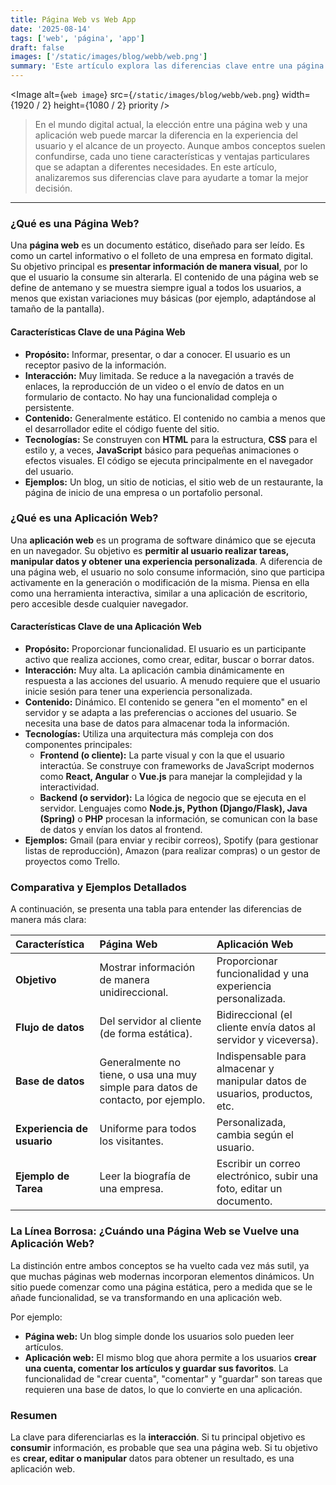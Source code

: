 ```yaml
---
title: Página Web vs Web App
date: '2025-08-14'
tags: ['web', 'página', 'app']
draft: false
images: ['/static/images/blog/webb/web.png']
summary: 'Este artículo explora las diferencias clave entre una página web y una aplicación web, destacando sus características, usos y ventajas para ayudar a elegir la mejor opción según las necesidades del proyecto.'
---
```


<Image
  alt={`web image`}
  src={`/static/images/blog/webb/web.png`}
  width={1920 / 2}
  height={1080 / 2}
  priority
/>

>En el mundo digital actual, la elección entre una página web y una aplicación web puede marcar la diferencia en la experiencia del usuario y el alcance de un proyecto. Aunque ambos conceptos suelen confundirse, cada uno tiene características y ventajas particulares que se adaptan a diferentes necesidades. En este artículo, analizaremos sus diferencias clave para ayudarte a tomar la mejor decisión.

---

### ¿Qué es una Página Web?

Una **página web** es un documento estático, diseñado para ser leído. Es como un cartel informativo o el folleto de una empresa en formato digital. Su objetivo principal es **presentar información de manera visual**, por lo que el usuario la consume sin alterarla. El contenido de una página web se define de antemano y se muestra siempre igual a todos los usuarios, a menos que existan variaciones muy básicas (por ejemplo, adaptándose al tamaño de la pantalla).

#### Características Clave de una Página Web
* **Propósito:** Informar, presentar, o dar a conocer. El usuario es un receptor pasivo de la información.
* **Interacción:** Muy limitada. Se reduce a la navegación a través de enlaces, la reproducción de un video o el envío de datos en un formulario de contacto. No hay una funcionalidad compleja o persistente.
* **Contenido:** Generalmente estático. El contenido no cambia a menos que el desarrollador edite el código fuente del sitio.
* **Tecnologías:** Se construyen con **HTML** para la estructura, **CSS** para el estilo y, a veces, **JavaScript** básico para pequeñas animaciones o efectos visuales. El código se ejecuta principalmente en el navegador del usuario.
* **Ejemplos:** Un blog, un sitio de noticias, el sitio web de un restaurante, la página de inicio de una empresa o un portafolio personal.

### ¿Qué es una Aplicación Web?

Una **aplicación web** es un programa de software dinámico que se ejecuta en un navegador. Su objetivo es **permitir al usuario realizar tareas, manipular datos y obtener una experiencia personalizada**. A diferencia de una página web, el usuario no solo consume información, sino que participa activamente en la generación o modificación de la misma. Piensa en ella como una herramienta interactiva, similar a una aplicación de escritorio, pero accesible desde cualquier navegador.

#### Características Clave de una Aplicación Web
* **Propósito:** Proporcionar funcionalidad. El usuario es un participante activo que realiza acciones, como crear, editar, buscar o borrar datos.
* **Interacción:** Muy alta. La aplicación cambia dinámicamente en respuesta a las acciones del usuario. A menudo requiere que el usuario inicie sesión para tener una experiencia personalizada.
* **Contenido:** Dinámico. El contenido se genera "en el momento" en el servidor y se adapta a las preferencias o acciones del usuario. Se necesita una base de datos para almacenar toda la información.
* **Tecnologías:** Utiliza una arquitectura más compleja con dos componentes principales:
    * **Frontend (o cliente):** La parte visual y con la que el usuario interactúa. Se construye con frameworks de JavaScript modernos como **React, Angular** o **Vue.js** para manejar la complejidad y la interactividad.
    * **Backend (o servidor):** La lógica de negocio que se ejecuta en el servidor. Lenguajes como **Node.js, Python (Django/Flask), Java (Spring)** o **PHP** procesan la información, se comunican con la base de datos y envían los datos al frontend.
* **Ejemplos:** Gmail (para enviar y recibir correos), Spotify (para gestionar listas de reproducción), Amazon (para realizar compras) o un gestor de proyectos como Trello.

### Comparativa y Ejemplos Detallados

A continuación, se presenta una tabla para entender las diferencias de manera más clara:

| Característica | Página Web | Aplicación Web |
| :--- | :--- | :--- |
| **Objetivo** | Mostrar información de manera unidireccional. | Proporcionar funcionalidad y una experiencia personalizada. |
| **Flujo de datos** | Del servidor al cliente (de forma estática). | Bidireccional (el cliente envía datos al servidor y viceversa). |
| **Base de datos** | Generalmente no tiene, o usa una muy simple para datos de contacto, por ejemplo. | Indispensable para almacenar y manipular datos de usuarios, productos, etc. |
| **Experiencia de usuario** | Uniforme para todos los visitantes. | Personalizada, cambia según el usuario. |
| **Ejemplo de Tarea** | Leer la biografía de una empresa. | Escribir un correo electrónico, subir una foto, editar un documento. |

### La Línea Borrosa: ¿Cuándo una Página Web se Vuelve una Aplicación Web?

La distinción entre ambos conceptos se ha vuelto cada vez más sutil, ya que muchas páginas web modernas incorporan elementos dinámicos. Un sitio puede comenzar como una página estática, pero a medida que se le añade funcionalidad, se va transformando en una aplicación web.

Por ejemplo:

* **Página web:** Un blog simple donde los usuarios solo pueden leer artículos.
* **Aplicación web:** El mismo blog que ahora permite a los usuarios **crear una cuenta, comentar los artículos y guardar sus favoritos**. La funcionalidad de "crear cuenta", "comentar" y "guardar" son tareas que requieren una base de datos, lo que lo convierte en una aplicación.

### Resumen

La clave para diferenciarlas es la **interacción**. Si tu principal objetivo es **consumir** información, es probable que sea una página web. Si tu objetivo es **crear, editar o manipular** datos para obtener un resultado, es una aplicación web.